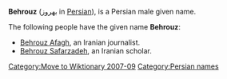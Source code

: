 [[Category:Move to Wiktionary 2007-09]]
{{mergefrom|Behrooz}}
'''Behrouz''' (بهروز  in [[Persian language|Persian]]), is a Persian male given name.

The following people have the given name '''Behrouz''':

*[[Behrouz Afagh]], an Iranian journalist.
*[[Behrouz Safarzadeh]], an Iranian scholar.

{{hndis}}
[[Category:Persian names]]